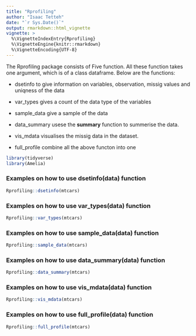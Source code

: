 ```yaml
---
title: "Rprofiling"
author: "Isaac Tetteh"
date: "`r Sys.Date()`"
output: rmarkdown::html_vignette
vignette: >
  %\VignetteIndexEntry{Rprofiling}
  %\VignetteEngine{knitr::rmarkdown}
  %\VignetteEncoding{UTF-8}
---
```


The Rprofiling package consists of Five function. All these function takes one argument, which is of a class dataframe. Below are the functions:

* dsetinfo to give information on variables, observation, missig values and uniqness of the data

* var_types gives a count of the data type of the variables

* sample_data give a sample of the data

* data_summary usese the **summary** function to summerise the data.

* vis_mdata visualises the missig data in the dataset.

* full_profile combine all the above functon into one



```r
library(tidyverse)
library(Amelia)
```

### Examples on how to use dsetinfo(data) function
```r
Rprofiling::dsetinfo(mtcars)
```

### Examples on how to use var_types(data) function
```r
Rprofiling::var_types(mtcars)
```

### Examples on how to use sample_data(data) function
```r
Rprofiling::sample_data(mtcars)
```

### Examples on how to use data_summary(data) function
```r
Rprofiling::data_summary(mtcars)
```

### Examples on how to use vis_mdata(data) function
```r
Rprofiling::vis_mdata(mtcars)
```
### Examples on how to use full_profile(data) function
```r
Rprofiling::full_profile(mtcars)
```
